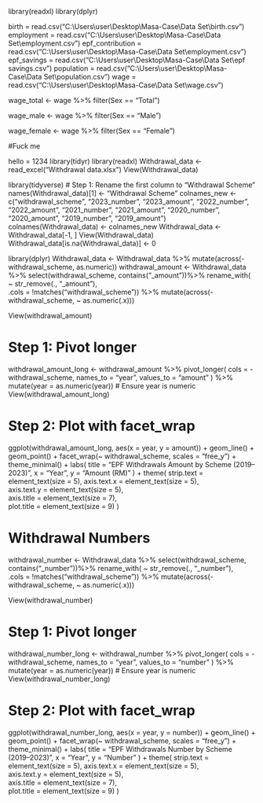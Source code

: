 library(readxl)
library(dplyr)

birth = read.csv("C:\\Users\\user\\Desktop\\Masa-Case\\Data Set\\birth.csv")
employment = read.csv("C:\\Users\\user\\Desktop\\Masa-Case\\Data Set\\employment.csv")
epf_contribution = read.csv("C:\\Users\\user\\Desktop\\Masa-Case\\Data Set\\employment.csv")
epf_savings = read.csv("C:\\Users\\user\\Desktop\\Masa-Case\\Data Set\\epf savings.csv")
population = read.csv("C:\\Users\\user\\Desktop\\Masa-Case\\Data Set\\population.csv")
wage = read.csv("C:\\Users\\user\\Desktop\\Masa-Case\\Data Set\\wage.csv")


wage_total <- wage %>%
  filter(Sex == "Total")

wage_male <- wage %>%
  filter(Sex == "Male")

wage_female <- wage %>%
  filter(Sex == "Female")
  
  #Fuck me
  
  hello = 1234
library(tidyr)
library(readxl)
Withdrawal_data <- read_excel("Withdrawal data.xlsx")
View(Withdrawal_data)

library(tidyverse)
# Step 1: Rename the first column to "Withdrawal Scheme"
names(Withdrawal_data)[1] <- "Withdrawal Scheme"
colnames_new <- c("withdrawal_scheme", "2023_number", "2023_amount", 
                  "2022_number", "2022_amount", "2021_number", "2021_amount", 
                  "2020_number", "2020_amount", "2019_number", "2019_amount")
colnames(Withdrawal_data) <- colnames_new
Withdrawal_data <- Withdrawal_data[-1, ]
View(Withdrawal_data)
Withdrawal_data[is.na(Withdrawal_data)] <- 0

library(dplyr)
Withdrawal_data <- Withdrawal_data %>%
  mutate(across(-withdrawal_scheme, as.numeric))
withdrawal_amount <- Withdrawal_data %>%
  select(withdrawal_scheme, contains("_amount"))%>%
  rename_with(
    ~ str_remove(., "_amount"),                  
    .cols = !matches("withdrawal_scheme")) %>%
  mutate(across(-withdrawal_scheme, ~ as.numeric(.x)))

View(withdrawal_amount)

# Step 1: Pivot longer
withdrawal_amount_long <- withdrawal_amount %>%
  pivot_longer(
    cols = -withdrawal_scheme,
    names_to = "year",
    values_to = "amount"
  ) %>%
  mutate(year = as.numeric(year))  # Ensure year is numeric
View(withdrawal_amount_long)

# Step 2: Plot with facet_wrap
ggplot(withdrawal_amount_long, aes(x = year, y = amount)) +
  geom_line() +
  geom_point() +
  facet_wrap(~ withdrawal_scheme, scales = "free_y") +
  theme_minimal() +
  labs(
    title = "EPF Withdrawals Amount by Scheme (2019–2023)",
    x = "Year",
    y = "Amount (RM)"
  ) +
  theme(
    strip.text = element_text(size = 5), 
    axis.text.x = element_text(size = 5),   
    axis.text.y = element_text(size = 5),   
    axis.title = element_text(size = 7),   
    plot.title = element_text(size = 9)
  )

# Withdrawal Numbers
withdrawal_number <- Withdrawal_data %>%
  select(withdrawal_scheme, contains("_number"))%>%
  rename_with(
    ~ str_remove(., "_number"),                  
    .cols = !matches("withdrawal_scheme")) %>%
  mutate(across(-withdrawal_scheme, ~ as.numeric(.x)))

View(withdrawal_number)

# Step 1: Pivot longer
withdrawal_number_long <- withdrawal_number %>%
  pivot_longer(
    cols = -withdrawal_scheme,
    names_to = "year",
    values_to = "number"
  ) %>%
  mutate(year = as.numeric(year))  # Ensure year is numeric
View(withdrawal_number_long)

# Step 2: Plot with facet_wrap
ggplot(withdrawal_number_long, aes(x = year, y = number)) +
  geom_line() +
  geom_point() +
  facet_wrap(~ withdrawal_scheme, scales = "free_y") +
  theme_minimal() +
  labs(
    title = "EPF Withdrawals Number by Scheme (2019–2023)",
    x = "Year",
    y = "Number"
  ) +
  theme(
    strip.text = element_text(size = 5), 
    axis.text.x = element_text(size = 5),   
    axis.text.y = element_text(size = 5),   
    axis.title = element_text(size = 7),   
    plot.title = element_text(size = 9)
  )
